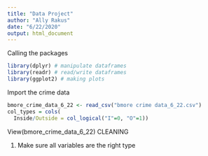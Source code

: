 ---
title: "Data Project"
author: "Ally Rakus"
date: "6/22/2020"
output: html_document
---

Calling the packages 

```{r message=FALSE}
library(dplyr) # manipulate dataframes
library(readr) # read/write dataframes
library(ggplot2) # making plots
```

Import the crime data
```{r}
bmore_crime_data_6_22 <- read_csv("bmore crime data_6_22.csv") 
col_types = cols(
  Inside/Outside = col_logical("I"=0, "O"=1))

```
View(bmore_crime_data_6_22)
CLEANING

1. Make sure all variables are the right type 


